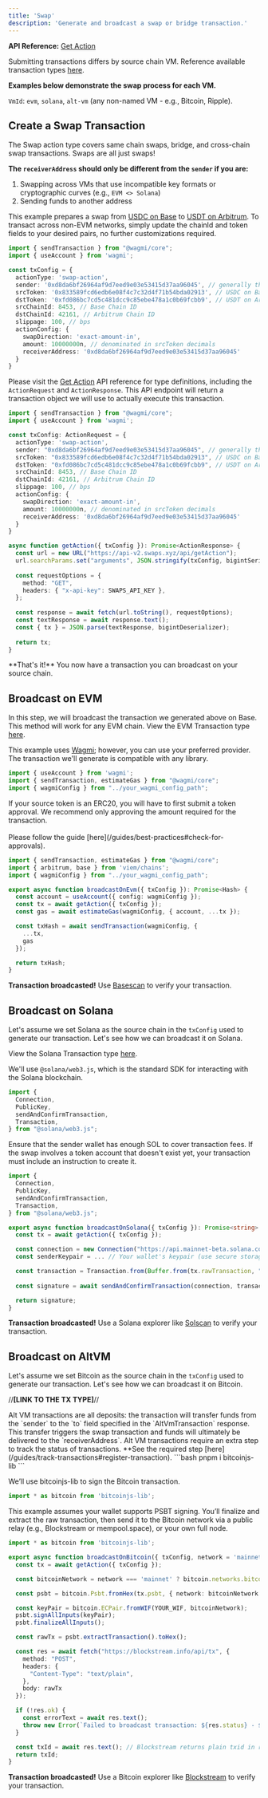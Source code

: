 ```yaml
---
title: 'Swap'
description: 'Generate and broadcast a swap or bridge transaction.'
---
```



**API Reference:** [Get Action](/api-reference/get-action#swap)

Submitting transactions differs by source chain VM. Reference available transaction types [here](/api-reference/get-action#response-tx).

**Examples below demonstrate the swap process for each VM.**

<code>VmId</code>: <code>evm</code>, <code>solana</code>, <code>alt-vm</code> (any non-named VM - e.g., Bitcoin, Ripple).

## Create a Swap Transaction

<Steps>
<Step title="Configure the transaction request">

<Callout type="info">
  The Swap action type covers same chain swaps, bridge, and cross-chain swap transactions.  Swaps are all just swaps!
</Callout>

**The `receiverAddress` should only be different from the `sender` if you are:**
1. Swapping across VMs that use incompatible key formats or cryptographic curves (e.g., `EVM <> Solana`)
2. Sending funds to another address

This example prepares a swap from [USDC on Base](https://basescan.org/token/0x833589fcd6edb6e08f4c7c32d4f71b54bda02913) to [USDT on Arbitrum](https://arbiscan.io/token/0xfd086bc7cd5c481dcc9c85ebe478a1c0b69fcbb9).  To transact across non-EVM networks, simply update the chainId and token fields to your desired pairs, no further customizations required.

```typescript
import { sendTransaction } from "@wagmi/core";
import { useAccount } from 'wagmi';

const txConfig = {
  actionType: 'swap-action',
  sender: '0xd8da6bf26964af9d7eed9e03e53415d37aa96045', // generally the user's connected wallet address
  srcToken: '0x833589fcd6edb6e08f4c7c32d4f71b54bda02913', // USDC on Base
  dstToken: '0xfd086bc7cd5c481dcc9c85ebe478a1c0b69fcbb9', // USDT on Arbitrum
  srcChainId: 8453, // Base Chain ID 
  dstChainId: 42161, // Arbitrum Chain ID
  slippage: 100, // bps
  actionConfig: {
    swapDirection: 'exact-amount-in',
    amount: 10000000n, // denominated in srcToken decimals
    receiverAddress: '0xd8da6bf26964af9d7eed9e03e53415d37aa96045'
  }
}
```
</Step>

<Step title="Generate the transaction">

Please visit the [Get Action](/api-reference/get-action) API reference for type definitions, including the `ActionRequest` and `ActionResponse`.  This API endpoint will return a transaction object we will use to actually execute this transaction.

```typescript
import { sendTransaction } from "@wagmi/core";
import { useAccount } from 'wagmi';

const txConfig: ActionRequest = {
  actionType: 'swap-action',
  sender: "0xd8da6bf26964af9d7eed9e03e53415d37aa96045", // generally the user's connected wallet address
  srcToken: "0x833589fcd6edb6e08f4c7c32d4f71b54bda02913", // USDC on Base
  dstToken: "0xfd086bc7cd5c481dcc9c85ebe478a1c0b69fcbb9", // USDT on Arbitrum
  srcChainId: 8453, // Base Chain ID
  dstChainId: 42161, // Arbitrum Chain ID
  slippage: 100, // bps
  actionConfig: {
    swapDirection: 'exact-amount-in',
    amount: 10000000n, // denominated in srcToken decimals
    receiverAddress: '0xd8da6bf26964af9d7eed9e03e53415d37aa96045'
  }
}

async function getAction({ txConfig }): Promise<ActionResponse> {
  const url = new URL("https://api-v2.swaps.xyz/api/getAction"); 
  url.searchParams.set("arguments", JSON.stringify(txConfig, bigintSerializer));
 
  const requestOptions = {
    method: "GET", 
    headers: { "x-api-key": SWAPS_API_KEY }, 
  };
 
  const response = await fetch(url.toString(), requestOptions); 
  const textResponse = await response.text(); 
  const { tx } = JSON.parse(textResponse, bigintDeserializer); 
 
  return tx; 
} 
```

<Callout type="success">
  **That's it!** You now have a transaction you can broadcast on your source chain.
</Callout>

</Step>
</Steps>

## Broadcast on EVM
In this step, we will broadcast the transaction we generated above on Base.  This method will work for any EVM chain.  View the EVM Transaction type [here](/api-reference/get-action#evm-transaction).

<Steps>
<Step title="Import the recommended libraries">

This example uses [Wagmi](https://wagmi.sh/); however, you can use your preferred provider. The transaction we'll generate is compatible with any library.

```typescript
import { useAccount } from 'wagmi';
import { sendTransaction, estimateGas } from "@wagmi/core";
import { wagmiConfig } from "../your_wagmi_config_path";
```
</Step>

<Step title="Broadcast the transaction">

<Callout type="warning">
  If your source token is an ERC20, you will have to first submit a token approval.  We recommend only approving the amount required for the transaction.<br/><br/>
  Please follow the guide [here](/guides/best-practices#check-for-approvals).
</Callout>

```typescript
import { sendTransaction, estimateGas } from "@wagmi/core";
import { arbitrum, base } from 'viem/chains';
import { wagmiConfig } from "../your_wagmi_config_path";

export async function broadcastOnEvm({ txConfig }): Promise<Hash> {
  const account = useAccount({ config: wagmiConfig });
  const tx = await getAction({ txConfig });
  const gas = await estimateGas(wagmiConfig, { account, ...tx });

  const txHash = await sendTransaction(wagmiConfig, {
    ...tx,
    gas
  });

  return txHash;
}
```
<Callout type="success"> **Transaction broadcasted!** Use [Basescan](https://basescan.org/) to verify your transaction. </Callout>
</Step>
</Steps>

## Broadcast on Solana
Let's assume we set Solana as the source chain in the `txConfig` used to generate our transaction.  Let's see how we can broadcast it on Solana.

View the Solana Transaction type [here](/api-reference/get-action#solana-transaction).

<Steps>
<Step title="Import the recommended libraries">

We'll use `@solana/web3.js`, which is the standard SDK for interacting with the Solana blockchain.

```typescript
import {
  Connection,
  PublicKey,
  sendAndConfirmTransaction,
  Transaction,
} from "@solana/web3.js";
```
</Step>

<Step title="Broadcast the transaction">

<Callout type="warning"> Ensure that the sender wallet has enough SOL to cover transaction fees. If the swap involves a token account that doesn't exist yet, your transaction must include an instruction to create it. </Callout>

```typescript
import {
  Connection,
  PublicKey,
  sendAndConfirmTransaction,
  Transaction,
} from "@solana/web3.js";

export async function broadcastOnSolana({ txConfig }): Promise<string> {
  const tx = await getAction({ txConfig });

  const connection = new Connection("https://api.mainnet-beta.solana.com");
  const senderKeypair = ... // Your wallet's keypair (use secure storage)

  const transaction = Transaction.from(Buffer.from(tx.rawTransaction, "base64"));
  
  const signature = await sendAndConfirmTransaction(connection, transaction, [senderKeypair]);

  return signature;
}
```
<Callout type="success"> **Transaction broadcasted!** Use a Solana explorer like [Solscan](https://solscan.io) to verify your transaction. </Callout>
</Step>
</Steps>

## Broadcast on AltVM
Let's assume we set Bitcoin as the source chain in the `txConfig` used to generate our transaction.  Let's see how we can broadcast it on Bitcoin.

//**[LINK TO THE TX TYPE]**//

<Callout type="info">
  Alt VM transactions are all deposits: the transaction will transfer funds from the `sender` to the `to` field specified in the `AltVmTransaction` response.  This transfer triggers the swap transaction and funds will ultimately be delivered to the `receiverAddress`.
</Callout>

<Callout type="info">
  Alt VM transactions require an extra step to track the status of transactions.  **See the required step [here](/guides/track-transactions#register-transaction).
</Callout>

<Steps>
<Step title="Install recommended package">
```bash
pnpm i bitcoinjs-lib
```
</Step>
<Step title="Import the recommended libraries">

We’ll use bitcoinjs-lib to sign the Bitcoin transaction.

```typescript
import * as bitcoin from 'bitcoinjs-lib';
```
</Step>

<Step title="Broadcast the transaction">

This example assumes your wallet supports PSBT signing. You’ll finalize and extract the raw transaction, then send it to the Bitcoin network via a public relay (e.g., Blockstream or mempool.space), or your own full node.

```typescript
import * as bitcoin from 'bitcoinjs-lib';

export async function broadcastOnBitcoin({ txConfig, network = 'mainnet' }): Promise<string> {
  const tx = await getAction({ txConfig });

  const bitcoinNetwork = network === 'mainnet' ? bitcoin.networks.bitcoin : bitcoin.networks.testnet;

  const psbt = bitcoin.Psbt.fromHex(tx.psbt, { network: bitcoinNetwork });

  const keyPair = bitcoin.ECPair.fromWIF(YOUR_WIF, bitcoinNetwork);
  psbt.signAllInputs(keyPair);
  psbt.finalizeAllInputs();

  const rawTx = psbt.extractTransaction().toHex();

  const res = await fetch("https://blockstream.info/api/tx", {
    method: "POST",
    headers: {
      "Content-Type": "text/plain",
    },
    body: rawTx
  });

  if (!res.ok) {
    const errorText = await res.text();
    throw new Error(`Failed to broadcast transaction: ${res.status} - ${errorText}`);
  }

  const txId = await res.text(); // Blockstream returns plain txid in response body
  return txId;
}
```
<Callout type="success"> **Transaction broadcasted!** Use a Bitcoin explorer like [Blockstream](https://blockstream.info) to verify your transaction. </Callout>
</Step>
</Steps>